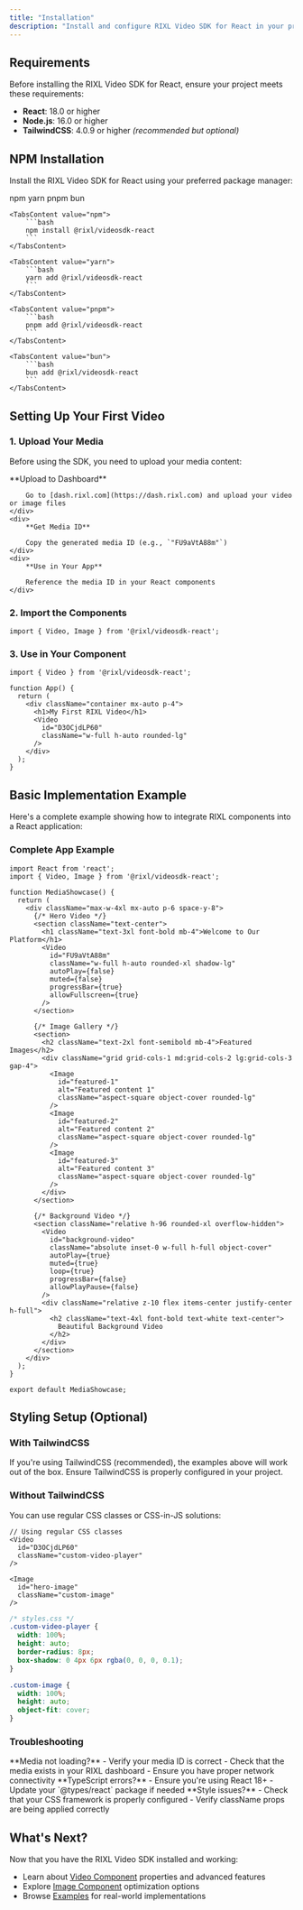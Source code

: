 ```yaml
---
title: "Installation"
description: "Install and configure RIXL Video SDK for React in your project"
---
```


## Requirements

Before installing the RIXL Video SDK for React, ensure your project meets these requirements:

- **React**: 18.0 or higher
- **Node.js**: 16.0 or higher
- **TailwindCSS**: 4.0.9 or higher *(recommended but optional)*

## NPM Installation

Install the RIXL Video SDK for React using your preferred package manager:

<Tabs defaultValue="npm">
    <TabsList>
        <TabsTrigger value="npm">npm</TabsTrigger>
        <TabsTrigger value="yarn">yarn</TabsTrigger>
        <TabsTrigger value="pnpm">pnpm</TabsTrigger>
        <TabsTrigger value="bun">bun</TabsTrigger>
    </TabsList>

    <TabsContent value="npm">
        ```bash
        npm install @rixl/videosdk-react
        ```
    </TabsContent>

    <TabsContent value="yarn">
        ```bash
        yarn add @rixl/videosdk-react
        ```
    </TabsContent>

    <TabsContent value="pnpm">
        ```bash
        pnpm add @rixl/videosdk-react
        ```
    </TabsContent>

    <TabsContent value="bun">
        ```bash
        bun add @rixl/videosdk-react
        ```
    </TabsContent>
</Tabs>

## Setting Up Your First Video

### 1. Upload Your Media

Before using the SDK, you need to upload your media content:

<Steps>
    <div>
        **Upload to Dashboard**

        Go to [dash.rixl.com](https://dash.rixl.com) and upload your video or image files
    </div>
    <div>
        **Get Media ID**

        Copy the generated media ID (e.g., `"FU9aVtA88m"`)
    </div>
    <div>
        **Use in Your App**

        Reference the media ID in your React components
    </div>
</Steps>

### 2. Import the Components

```tsx
import { Video, Image } from '@rixl/videosdk-react';
```

### 3. Use in Your Component

```tsx
import { Video } from '@rixl/videosdk-react';

function App() {
  return (
    <div className="container mx-auto p-4">
      <h1>My First RIXL Video</h1>
      <Video
        id="D3OCjdLP60"
        className="w-full h-auto rounded-lg"
      />
    </div>
  );
}
```

## Basic Implementation Example

Here's a complete example showing how to integrate RIXL components into a React application:

### Complete App Example

```tsx
import React from 'react';
import { Video, Image } from '@rixl/videosdk-react';

function MediaShowcase() {
  return (
    <div className="max-w-4xl mx-auto p-6 space-y-8">
      {/* Hero Video */}
      <section className="text-center">
        <h1 className="text-3xl font-bold mb-4">Welcome to Our Platform</h1>
        <Video
          id="FU9aVtA88m"
          className="w-full h-auto rounded-xl shadow-lg"
          autoPlay={false}
          muted={false}
          progressBar={true}
          allowFullscreen={true}
        />
      </section>

      {/* Image Gallery */}
      <section>
        <h2 className="text-2xl font-semibold mb-4">Featured Images</h2>
        <div className="grid grid-cols-1 md:grid-cols-2 lg:grid-cols-3 gap-4">
          <Image
            id="featured-1"
            alt="Featured content 1"
            className="aspect-square object-cover rounded-lg"
          />
          <Image
            id="featured-2"
            alt="Featured content 2"
            className="aspect-square object-cover rounded-lg"
          />
          <Image
            id="featured-3"
            alt="Featured content 3"
            className="aspect-square object-cover rounded-lg"
          />
        </div>
      </section>

      {/* Background Video */}
      <section className="relative h-96 rounded-xl overflow-hidden">
        <Video
          id="background-video"
          className="absolute inset-0 w-full h-full object-cover"
          autoPlay={true}
          muted={true}
          loop={true}
          progressBar={false}
          allowPlayPause={false}
        />
        <div className="relative z-10 flex items-center justify-center h-full">
          <h2 className="text-4xl font-bold text-white text-center">
            Beautiful Background Video
          </h2>
        </div>
      </section>
    </div>
  );
}

export default MediaShowcase;
```

## Styling Setup (Optional)

### With TailwindCSS

If you're using TailwindCSS (recommended), the examples above will work out of the box. Ensure TailwindCSS is properly configured in your project.

### Without TailwindCSS

You can use regular CSS classes or CSS-in-JS solutions:

```tsx
// Using regular CSS classes
<Video
  id="D3OCjdLP60"
  className="custom-video-player"
/>

<Image
  id="hero-image"
  className="custom-image"
/>
```

```css
/* styles.css */
.custom-video-player {
  width: 100%;
  height: auto;
  border-radius: 8px;
  box-shadow: 0 4px 6px rgba(0, 0, 0, 0.1);
}

.custom-image {
  width: 100%;
  height: auto;
  object-fit: cover;
}
```

### Troubleshooting

<Callout type="warning">
    **Media not loading?**
    - Verify your media ID is correct
    - Check that the media exists in your RIXL dashboard
    - Ensure you have proper network connectivity
</Callout>

<Callout type="info">
    **TypeScript errors?**
    - Ensure you're using React 18+
    - Update your `@types/react` package if needed
</Callout>

<Callout type="default">
    **Style issues?**
    - Check that your CSS framework is properly configured
    - Verify className props are being applied correctly
</Callout>

## What's Next?

Now that you have the RIXL Video SDK installed and working:

- Learn about [Video Component](/sdk/video-component/) properties and advanced features
- Explore [Image Component](/sdk/image-component/) optimization options
- Browse [Examples](/sdk/examples) for real-world implementations